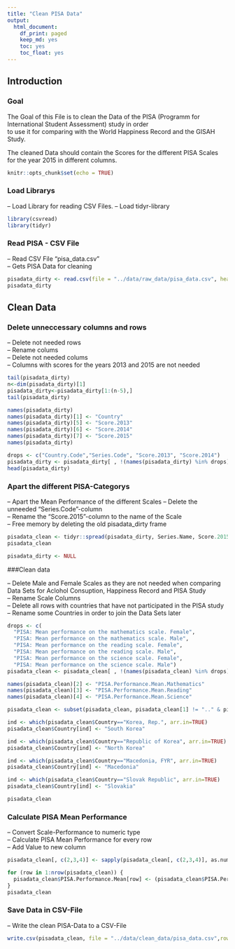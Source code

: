 ```yaml
---
title: "Clean PISA Data"
output:
  html_document:
    df_print: paged
    keep_md: yes
    toc: yes
    toc_float: yes
---
```


## Introduction

### Goal

The Goal of this File is to clean the Data of the PISA (Programm for International Student Assessment) study in order  
to use it for comparing with the World Happiness Record and the GISAH Study.
  
The cleaned Data should contain the Scores for the different PISA Scales for the year 2015 in different columns.

```r
knitr::opts_chunk$set(echo = TRUE)
```

### Load Librarys

-- Load Library for reading CSV Files.
-- Load tidyr-library

```r
library(csvread)
library(tidyr)
```


### Read PISA - CSV File

-- Read CSV File "pisa_data.csv"  
-- Gets PISA Data for cleaning


```r
pisadata_dirty <- read.csv(file = "../data/raw_data/pisa_data.csv", header = TRUE, dec = ".", stringsAsFactors = FALSE)
pisadata_dirty
```

## Clean Data

### Delete unneccessary columns and rows

-- Delete not needed rows  
-- Rename colums  
-- Delete not needed colums  
  -- Columns with scores for the years 2013 and 2015 are not needed  

```r
tail(pisadata_dirty)
n<-dim(pisadata_dirty)[1]
pisadata_dirty<-pisadata_dirty[1:(n-5),]
tail(pisadata_dirty)

names(pisadata_dirty)
names(pisadata_dirty)[1] <- "Country"
names(pisadata_dirty)[5] <- "Score.2013"
names(pisadata_dirty)[6] <- "Score.2014"
names(pisadata_dirty)[7] <- "Score.2015"
names(pisadata_dirty)

drops <- c("Country.Code","Series.Code", "Score.2013", "Score.2014")
pisadata_dirty <- pisadata_dirty[ , !(names(pisadata_dirty) %in% drops)]
head(pisadata_dirty)
```

### Apart the different PISA-Categorys

-- Apart the Mean Performance of the different Scales 
-- Delete the unneeded "Series.Code"-column  
-- Rename the "Score.2015"-column to the name of the Scale  
-- Free memory by deleting the old pisadata_dirty frame


```r
pisadata_clean <- tidyr::spread(pisadata_dirty, Series.Name, Score.2015)
pisadata_clean
```

```r
pisadata_dirty <- NULL
```

###Clean data

-- Delete Male and Female Scales as they are not needed when comparing Data Sets for Aclohol Consuption, Happiness Record and PISA Study  
-- Rename Scale Columns  
-- Delete all rows with countries that have not participated in the PISA study  
-- Rename some Countries in order to join the Data Sets later  

```r
drops <- c(
  "PISA: Mean performance on the mathematics scale. Female",
  "PISA: Mean performance on the mathematics scale. Male", 
  "PISA: Mean performance on the reading scale. Female", 
  "PISA: Mean performance on the reading scale. Male", 
  "PISA: Mean performance on the science scale. Female", 
  "PISA: Mean performance on the science scale. Male")
pisadata_clean <- pisadata_clean[ , !(names(pisadata_clean) %in% drops)]
```

```r
names(pisadata_clean)[2] <- "PISA.Performance.Mean.Mathematics"
names(pisadata_clean)[3] <- "PISA.Performance.Mean.Reading"
names(pisadata_clean)[4] <- "PISA.Performance.Mean.Science"
```

```r
pisadata_clean <- subset(pisadata_clean, pisadata_clean[1] != ".." & pisadata_clean[2] != ".." & pisadata_clean[3] != ".." & pisadata_clean[4] != "..")
```

```r
ind <- which(pisadata_clean$Country=="Korea, Rep.", arr.in=TRUE)
pisadata_clean$Country[ind] <- "South Korea"

ind <- which(pisadata_clean$Country=="Republic of Korea", arr.in=TRUE)
pisadata_clean$Country[ind] <- "North Korea"

ind <- which(pisadata_clean$Country=="Macedonia, FYR", arr.in=TRUE)
pisadata_clean$Country[ind] <- "Macedonia"

ind <- which(pisadata_clean$Country=="Slovak Republic", arr.in=TRUE)
pisadata_clean$Country[ind] <- "Slovakia"

pisadata_clean
```

### Calculate PISA Mean Performance

-- Convert Scale-Performance to numeric type  
-- Calculate PISA Mean Performance for every row  
-- Add Value to new column  

```r
pisadata_clean[, c(2,3,4)] <- sapply(pisadata_clean[, c(2,3,4)], as.numeric)

for (row in 1:nrow(pisadata_clean)) {
  pisadata_clean$PISA.Performance.Mean[row] <- (pisadata_clean$PISA.Performance.Mean.Mathematics[row] + pisadata_clean$PISA.Performance.Mean.Reading[row] + pisadata_clean$PISA.Performance.Mean.Science[row]) / 3
}
pisadata_clean
```

### Save Data in CSV-File

-- Write the clean PISA-Data to a CSV-File

```r
write.csv(pisadata_clean, file = "../data/clean_data/pisa_data.csv",row.names=FALSE, na="", col.names = TRUE)
```